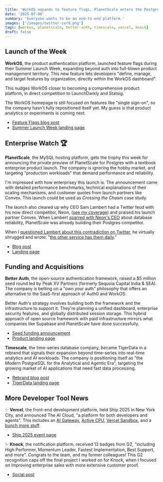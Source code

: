 ```yaml
---
title: 'WorkOS expands to feature flags, PlanetScale enters the Postgres wars, and Better Auth raises $5M seed'
date: '2025-07-08'
summary: 'Everyone wants to be an end-to-end platform.'
images: ['/images/twitter-card.png']
tags: [workos, planetscale, better-auth, timescale, vercel, knock]
draft: false
---
```


## Launch of the Week

**WorkOS**, the product authentication platform, launched feature flags during their Summer Launch Week, expanding beyond auth into full-blown product management territory. This new feature lets developers "define, manage, and target features by organization, directly within the WorkOS dashboard".

This nudges WorkOS closer to becoming a comprehensive product platform, in direct competition to LaunchDarkly and Statsig.

The WorkOS homepage is still focused on features like "single sign-on", so the company hasn't fully repositioned itself yet. My guess is that product analytics or experiments is coming next.

- [Feature Flags blog post](https://workos.com/blog/feature-flags)
- [Summer Launch Week landing page](https://workos.com/launch-week/summer-2025)

## Enterprise Watch 🏆

**PlanetScale**, the MySQL hosting platform, gets the trophy this week for announcing the private preview of PlanetScale for Postgres with a textbook enterprise product launch. The company is ignoring the hobby market, and targeting "production workloads" that demand performance and reliability.

I'm impressed with how enterprisey this launch is. The announcement came with detailed performance benchmarks, technical explanations of their scaling mechanisms, and customer quotes from launch partners like Convex. This launch could be used as _Crossing the Chasm_ case study.

The launch also cleared up why CEO Sam Lambert had a Twitter feud with his now direct competitor, Neon, ([see my coverage](/blog/newsletter/2025-06-23#enterprise-watch-)) and praised his launch partner Convex. When Lambert [sparred with Neon's CEO](https://x.com/isamlambert/status/1935333197635588393) about database reliability, PlanetScale was already building their Postgres competitor.

When I [questioned Lambert about this contradiction on Twitter](https://x.com/hashim_warren/status/1937319399842582658), he virtually shrugged and wrote: "[the other service has them daily](https://x.com/isamlambert/status/1937356470237970542)."

- [Blog post](https://planetscale.com/blog/planetscale-postgres-launch)
- [Landing page](https://planetscale.com/postgres)

## Funding and Acquisitions

**Better Auth**, the open-source authentication framework, raised a $5 million seed round led by Peak XV Partners (formerly Sequoia Capital India & SEA). The company is betting on a "own your auth" philosophy that offers an alternative to the SaaS-first approach of Auth0 and WorkOS.

Better Auth's strategy involves building both the framework and the infrastructure to support it. They're planning a unified dashboard, enterprise security features, and globally distributed session storage. This hybrid approach of open source framework with paid infrastructure mirrors what companies like Supabase and PlanetScale have done successfully.

- [Seed funding announcement](https://betterauth.com/blog/seed-funding)
- [Product landing page](https://betterauth.com)

**Timescale**, the time-series database company, became TigerData in a rebrand that signals their expansion beyond time-series into real-time analytics and AI workloads. The company is positioning itself as "the Modern PostgreSQL for the Analytical and Agentic Era", targeting the growing market of AI applications that need fast data processing.

- [Rebrand blog post](https://www.tigerdata.com/blog/timescale-is-now-tigerdata)
- [TigerData landing page](https://www.tigerdata.com/)

## More Developer Tool News

✨ **Vercel**, the front-end development platform, held Ship 2025 in New York City, and announced The AI Cloud, "a platform for both developers and agents". This includes an [AI Gateway](https://vercel.com/changelog/ai-gateway-is-now-in-beta), [Active CPU](https://vercel.com/blog/introducing-active-cpu-pricing-for-fluid-compute), [Vercel Sandbox](https://vercel.com/changelog/run-untrusted-code-with-vercel-sandbox), and a [bunch more stuff](https://vercel.com/blog/vercel-ship-2025-recap).

- [Ship 2025 event page](https://vercel.com/ship)

✨ **Knock**, the notification platform, received 13 badges from G2, "including High Performer, Momentum Leader, Fastest Implementation, Best Support, and more". Congrats to the team, and my former colleagues! This G2 recognition caps off the final project I worked on for Knock, when I focused on improving enterprise sales with more extensive customer proof.

- [Social post](https://x.com/knocklabs/status/1938646595253191004)
